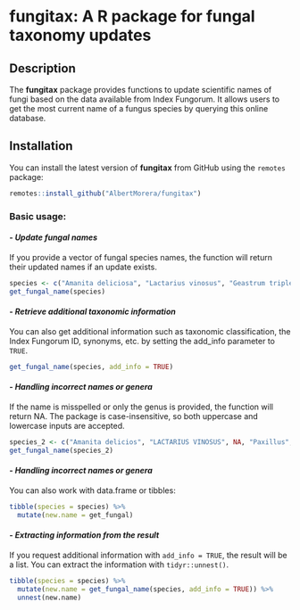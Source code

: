 # **fungitax**: A R package for fungal taxonomy updates

## Description
The **fungitax** package provides functions to update scientific names of fungi based on the data available from Index Fungorum. It allows users to get the most current name of a fungus species by querying this online database.

## Installation

You can install the latest version of **fungitax** from GitHub using the `remotes` package:

```r
remotes::install_github("AlbertMorera/fungitax")
```

### **Basic usage:**
#### - *Update fungal names*
If you provide a vector of fungal species names, the function will return their updated names if an update exists.
```r
species <- c("Amanita deliciosa", "Lactarius vinosus", "Geastrum triplex")
get_fungal_name(species)
```

#### - *Retrieve additional taxonomic information*
You can also get additional information such as taxonomic classification, the Index Fungorum ID, synonyms, etc. by setting the add_info parameter to `TRUE`.
```r
get_fungal_name(species, add_info = TRUE)
```

#### - *Handling incorrect names or genera*
If the name is misspelled or only the genus is provided, the function will return NA. The package is case-insensitive, so both uppercase and lowercase inputs are accepted.
```r
species_2 <- c("Amanita delicios", "LACTARIUS VINOSUS", NA, "Paxillus", "Gaestrum")
get_fungal_name(species_2)
```

#### - *Handling incorrect names or genera*
You can also work with data.frame or tibbles:
```r
tibble(species = species) %>%
  mutate(new.name = get_fungal)
```

#### - *Extracting information from the result*
If you request additional information with `add_info = TRUE`, the result will be a list. You can extract the information with `tidyr::unnest()`.
```r
tibble(species = species) %>%
  mutate(new.name = get_fungal_name(species, add_info = TRUE)) %>%
  unnest(new.name)
```
